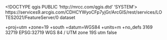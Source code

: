 <!DOCTYPE qgis PUBLIC 'http://mrcc.com/qgis.dtd' 'SYSTEM'>
<qgis version="3.42.3-Münster">
  <identifier>https://services9.arcgis.com/CDHCYWyoCFp7yjGr/ArcGIS/rest/services/LOTES2021/FeatureServer/0</identifier>
  <parentidentifier></parentidentifier>
  <language></language>
  <type>dataset</type>
  <title>LOTES</title>
  <abstract></abstract>
  <contact>
    <name></name>
    <organization></organization>
    <position></position>
    <voice></voice>
    <fax></fax>
    <email></email>
    <role></role>
  </contact>
  <links>
    <link format="" url="https://services9.arcgis.com/CDHCYWyoCFp7yjGr/ArcGIS/rest/services/LOTES2021/FeatureServer/0" size="" name="Fuente" description="" mimeType="" type="WWW:LINK"/>
  </links>
  <dates/>
  <fees></fees>
  <encoding></encoding>
  <crs>
    <spatialrefsys nativeFormat="Wkt">
      <wkt></wkt>
      <proj4>+proj=utm +zone=19 +south +datum=WGS84 +units=m +no_defs</proj4>
      <srsid>3169</srsid>
      <srid>32719</srid>
      <authid>EPSG:32719</authid>
      <description>WGS 84 / UTM zone 19S</description>
      <projectionacronym>utm</projectionacronym>
      <ellipsoidacronym></ellipsoidacronym>
      <geographicflag>false</geographicflag>
    </spatialrefsys>
  </crs>
  <extent>
    <spatial crs="EPSG:32719" minz="9999999999" dimensions="2" maxx="181949.55199999999604188" maxz="9999999999" maxy="8503425.13810000009834766" minx="178089.08259999999427237" miny="8501179.42789999954402447"/>
    <temporal>
      <period>
        <start></start>
        <end></end>
      </period>
    </temporal>
  </extent>
</qgis>
